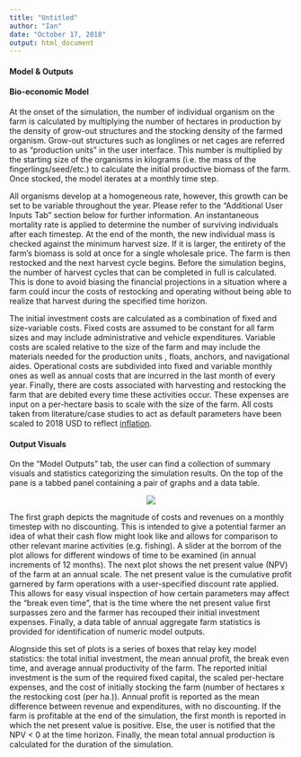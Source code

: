```yaml
---
title: "Untitled"
author: "Ian"
date: "October 17, 2018"
output: html_document
---
```

#### **Model & Outputs**

#### Bio-economic Model  

At the onset of the simulation, the number of individual organism on the farm is calculated by multiplying the number of hectares in production by the density of grow-out structures and the stocking density of the farmed organism. Grow-out structures such as longlines or net cages are referred to as "production units" in the user interface. This number is multiplied by the starting size of the organisms in kilograms (i.e. the mass of the fingerlings/seed/etc.) to calculate the initial productive biomass of the farm. Once stocked, the model iterates at a monthly time step.  

All organisms develop at a homogeneous rate, however, this growth can be set to be variable throughout the year. Please refer to the "Additional User Inputs Tab" section below for further information. An instantaneous mortality rate is applied to determine the number of surviving individuals after each timestep. At the end of the month, the new individual mass is checked against the minimum harvest size. If it is larger, the entirety of the farm's biomass is sold at once for a single wholesale price. The farm is then restocked and the next harvest cycle begins. Before the simulation begins, the number of harvest cycles that can be completed in full is calculated. This is done to avoid biasing the financial projections in a situation where a farm could incur the costs of restocking and operating without being able to realize that harvest during the specified time horizon.

The initial investment costs are calculated as a combination of fixed and size-variable costs. Fixed costs are assumed to be constant for all farm sizes and may include administrative and vehicle expenditures. Variable costs are scaled relative to the size of the farm and may include the materials needed for the production units , floats, anchors, and navigational aides. Operational costs are subdivided into fixed and variable monthly ones as well as annual costs that are incurred in the last month of every year. Finally, there are costs associated with harvesting and restocking the farm that are debited every time these activities occur. These expenses are input on a per-hectare basis to scale with the size of the farm. All costs taken from literature/case studies to act as default parameters have been scaled to 2018 USD to reflect [inflation](https://www.bls.gov/data/inflation_calculator.htm).



#### Output Visuals

On the "Model Outputs" tab, the user can find a collection of summary visuals and statistics categorizing the simulation results. On the top of the pane is a tabbed panel containing a pair of graphs and a data table. 

<center><img src="../Screenshots/cfPlot.PNG" style="max-width:65%"> </center>

The first graph depicts the magnitude of costs and revenues on a monthly timestep with no discounting. This is intended to give a potential farmer an idea of what their cash flow might look like and allows for comparison to other relevant marine activities (e.g. fishing). A slider at the borrom of the plot allows for different windows of time to be examined (in annual increments of 12 months). The next plot shows the net present value (NPV) of the farm at an annual scale. The net present value is the cumulative profit garnered by farm operations with a user-specified discount rate applied. This allows for easy visual inspection of how certain parameters may affect the "break even time", that is the time where the net present value first surpasses zero and the farmer has recouped their initial investment expenses. Finally, a data table of annual aggregate farm statistics is provided for identification of numeric model outputs.

Alognside this set of plots is a series of boxes that relay key model statistics: the total initial investment, the mean annual profit, the break even time, and average annual productivity of the farm. The reported initial investment is the sum of the required fixed capital, the scaled per-hectare expenses, and the cost of initially stocking the farm (number of hectares x the restocking cost (per ha.)). Annual profit is reported as the mean difference between revenue and expenditures, with no discounting. If the farm is profitable at the end of the simulation, the first month is reported in which the net present value is positive. Else, the user is notified that the NPV < 0 at the time horizon. Finally, the mean total annual production is calculated for the duration of the simulation.
